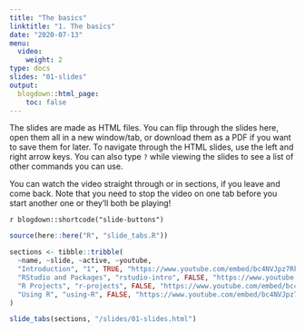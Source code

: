 ```yaml
---
title: "The basics"
linktitle: "1. The basics"
date: "2020-07-13"
menu:
  video:
    weight: 2
type: docs
slides: "01-slides"
output:
  blogdown::html_page:
    toc: false
---
```


The slides are made as  HTML files. You can flip through the slides here, open them all in a new window/tab, or download them as a PDF if you want to save them for later. To navigate through the HTML slides, use the left and right arrow keys. You can also type `?` while viewing the slides to see a list of other commands you can use.

You can watch the video straight through or in sections, if you leave and come back. Note that you need to stop the video on one tab before you start another one or they'll both be playing!

`r blogdown::shortcode("slide-buttons")`

```r
source(here::here("R", "slide_tabs.R"))

sections <- tibble::tribble(
  ~name, ~slide, ~active, ~youtube,
  "Introduction", "1", TRUE, "https://www.youtube.com/embed/bc4NVJpz7Rk?enablejsapi=1&modestbranding=1&rel=0&start=3",
  "RStudio and Packages", "rstudio-intro", FALSE, "https://www.youtube.com/embed/bc4NVJpz7Rk?enablejsapi=1&modestbranding=1&rel=0&start=1183",
  "R Projects", "r-projects", FALSE, "https://www.youtube.com/embed/bc4NVJpz7Rk?enablejsapi=1&modestbranding=1&rel=0&start=2435",
  "Using R", "using-R", FALSE, "https://www.youtube.com/embed/bc4NVJpz7Rk?enablejsapi=1&modestbranding=1&rel=0&start=3085"
) 

slide_tabs(sections, "/slides/01-slides.html")
```

